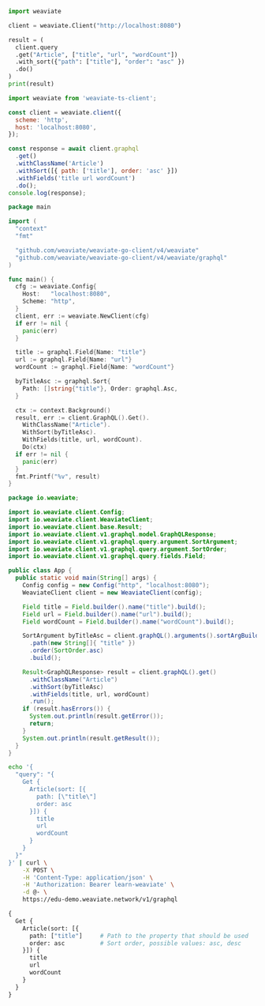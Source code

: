 
<Tabs groupId="languages">
<TabItem value="py" label="Python">

```python
import weaviate

client = weaviate.Client("http://localhost:8080")

result = (
  client.query
  .get("Article", ["title", "url", "wordCount"])
  .with_sort({"path": ["title"], "order": "asc" })
  .do()
)
print(result)
```

</TabItem>
<TabItem value="js" label="JavaScript/TypeScript">

```js
import weaviate from 'weaviate-ts-client';

const client = weaviate.client({
  scheme: 'http',
  host: 'localhost:8080',
});

const response = await client.graphql
  .get()
  .withClassName('Article')
  .withSort([{ path: ['title'], order: 'asc' }])
  .withFields('title url wordCount')
  .do();
console.log(response);
```

</TabItem>
<TabItem value="go" label="Go">

```go
package main

import (
  "context"
  "fmt"

  "github.com/weaviate/weaviate-go-client/v4/weaviate"
  "github.com/weaviate/weaviate-go-client/v4/weaviate/graphql"
)

func main() {
  cfg := weaviate.Config{
    Host:   "localhost:8080",
    Scheme: "http",
  }
  client, err := weaviate.NewClient(cfg)
  if err != nil {
    panic(err)
  }

  title := graphql.Field{Name: "title"}
  url := graphql.Field{Name: "url"}
  wordCount := graphql.Field{Name: "wordCount"}

  byTitleAsc := graphql.Sort{
    Path: []string{"title"}, Order: graphql.Asc,
  }

  ctx := context.Background()
  result, err := client.GraphQL().Get().
    WithClassName("Article").
    WithSort(byTitleAsc).
    WithFields(title, url, wordCount).
    Do(ctx)
  if err != nil {
    panic(err)
  }
  fmt.Printf("%v", result)
}
```

</TabItem>
<TabItem value="java" label="Java">

```java
package io.weaviate;

import io.weaviate.client.Config;
import io.weaviate.client.WeaviateClient;
import io.weaviate.client.base.Result;
import io.weaviate.client.v1.graphql.model.GraphQLResponse;
import io.weaviate.client.v1.graphql.query.argument.SortArgument;
import io.weaviate.client.v1.graphql.query.argument.SortOrder;
import io.weaviate.client.v1.graphql.query.fields.Field;

public class App {
  public static void main(String[] args) {
    Config config = new Config("http", "localhost:8080");
    WeaviateClient client = new WeaviateClient(config);

    Field title = Field.builder().name("title").build();
    Field url = Field.builder().name("url").build();
    Field wordCount = Field.builder().name("wordCount").build();

    SortArgument byTitleAsc = client.graphQL().arguments().sortArgBuilder()
      .path(new String[]{ "title" })
      .order(SortOrder.asc)
      .build();

    Result<GraphQLResponse> result = client.graphQL().get()
      .withClassName("Article")
      .withSort(byTitleAsc)
      .withFields(title, url, wordCount)
      .run();
    if (result.hasErrors()) {
      System.out.println(result.getError());
      return;
    }
    System.out.println(result.getResult());
  }
}
```

</TabItem>
<TabItem value="curl" label="Curl">

```bash
echo '{
  "query": "{
    Get {
      Article(sort: [{
        path: [\"title\"]
        order: asc
      }]) {
        title
        url
        wordCount
      }
    }
  }"
}' | curl \
    -X POST \
    -H 'Content-Type: application/json' \
    -H 'Authorization: Bearer learn-weaviate' \
    -d @- \
    https://edu-demo.weaviate.network/v1/graphql
```

</TabItem>
<TabItem value="graphql" label="GraphQL">

```graphql
{
  Get {
    Article(sort: [{
      path: ["title"]     # Path to the property that should be used
      order: asc          # Sort order, possible values: asc, desc
    }]) {
      title
      url
      wordCount
    }
  }
}
```

</TabItem>
</Tabs>
